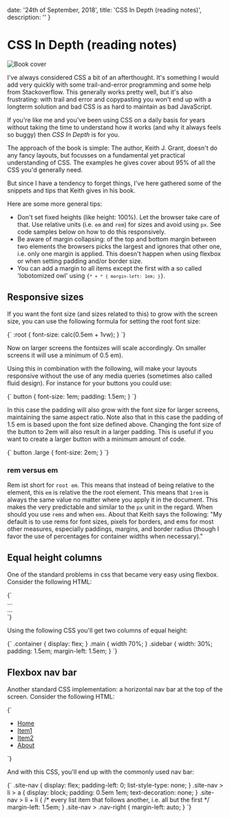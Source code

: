 
  date: '24th of September, 2018',
  title: 'CSS In Depth (reading notes)',
  description: ''
}

# CSS In Depth (reading notes)

![Book cover](/static/blog/css-in-depth-cropped.jpg)

I've always considered CSS a bit of an afterthought. It's something I would add very quickly with some trail-and-error programming and some help from Stackoverflow. This generally works pretty well, but it's also frustrating: with trail and error and copypasting you won't end up with a longterm solution and bad CSS is as hard to maintain as bad JavaScript.

If you're like me and you've been using CSS on a daily basis for years without taking the time to understand how it works (and why it always feels so buggy) then <i>CSS In Depth</i> is for you.

The approach of the book is simple: The author, Keith J. Grant, doesn't do any fancy layouts, but focusses on a fundamental yet practical understanding of CSS. The examples he gives cover about 95% of all the CSS you'd generally need.

But since I have a tendency to forget things, I've here gathered some of the snippets and tips that Keith gives in his book.

Here are some more general tips:

- Don't set fixed heights (like height: 100%). Let the browser take care of that. Use relative units (i.e. <code>em</code> and <code>rem</code>) for sizes and avoid using <code>px</code>. See code samples below on how to do this responsively.
- Be aware of margin collapsing: of the top and bottom margin between two elements the browsers picks the largest and ignores that other one, i.e. only one margin is applied. This doesn't happen when using flexbox or when setting padding and/or border size.
- You can add a margin to all items except the first with a so called 'lobotomized owl' using <code>{`* + * { margin-left: 1em; }`}</code>.

## Responsive sizes

If you want the font size (and sizes related to this) to grow with the screen size, you can use the following formula for setting the root font size:

<CodeBlock language="css">
{`
:root {
  font-size: calc(0.5em + 1vw);
}
`}
</CodeBlock>

Now on larger screens the fontsizes will scale accordingly. On smaller screens it will use a minimum of 0.5 em).

Using this in combination with the following, will make your layouts responsive without the use of any media queries (sometimes also called fluid design). For instance for your buttons you could use:

<CodeBlock language="css">
{`
button {
  font-size: 1em;
  padding: 1.5em;
}
`}
</CodeBlock>

In this case the padding will also grow with the font size for larger screens, maintaining the same aspect ratio. Note also that in this case the padding of 1.5 em is based upon the font size defined above. Changing the font size of the button to 2em will also result in a larger padding. This is useful if you want to create a larger button with a minimum amount of code.

<CodeBlock language="css">
{`
button .large {
  font-size: 2em;
}
`}
</CodeBlock>

### rem versus em

Rem ist short for `root em`. This means that instead of being relative to the element, this `em` is relative the the root element. This means that `1rem` is always the same value no matter where you apply it in the document. This makes the very predictable and similar to the `px` unit in the regard. When should you use `rems` and when `ems`. About that Keith says the following: "My default is to use rems for font sizes, pixels for borders, and ems for most other measures, especially paddings, margins, and border radius (though I favor the use of percentages for container widths when necessary)."

## Equal height columns

One of the standard problems in css that became very easy using flexbox. Consider the following HTML:

<CodeBlock language="html">
{`
<div class="container">
  <main class="main">...</main>
  <aside class="sidebar">...</aside>
</div>
`}
</CodeBlock>

Using the following CSS you'll get two columns of equal height:

<CodeBlock language="css">
{`
.container {
  display: flex;
}
.main {
  width 70%;
}
.sidebar {
  width: 30%;
  padding: 1.5em;
  margin-left: 1.5em;
}
`}</CodeBlock>

## Flexbox nav bar

Another standard CSS implementation: a horizontal nav bar at the top of the screen. Consider the following HTML:

<CodeBlock language="html">
{`
<nav>
  <ul class="site-nav">
      <li><a href="#">Home</a></li>
      <li><a href="#">Item1</a></li>
      <li><a href="#">Item2</a></li>
      <li class="nav-right"><a href="#">About</a></li>
  </ul>
</nav>
`}</CodeBlock>

And with this CSS, you'll end up with the commonly used nav bar:

<CodeBlock language="css">
{`
.site-nav {
  display: flex;
  padding-left: 0;
  list-style-type: none;
}
.site-nav > li > a {
  display: block;
  padding: 0.5em 1em;
  text-decoration: none;
}
.site-nav > li + li {
  /* every list item that follows another, i.e. all but the first */
  margin-left: 1.5em;
}
.site-nav > .nav-right {
  margin-left: auto;
}
`}</CodeBlock>